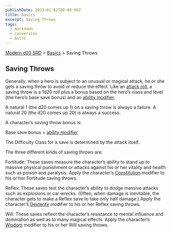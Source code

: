 ```yaml
---
publishDate: 2023-01-02T00:00:00Z
title: Basics
excerpt: Saving Throws
tags:
  - markdown
  - conversion
  - Astro
---
```


[Modern d20 SRD](/#modernD20) > [Basics](modern-d20-srd-basics-index) > Saving Throws

## Saving Throws

Generally, when a hero is subject to an unusual or magical attack, he or she
gets a saving throw to avoid or reduce the effect. Like an [attack roll](modern-d20-srd-combat-attack-roll), a saving throw is a 1d20 roll plus a
bonus based on the hero’s class and level (the hero’s base save bonus) and an
[ability modifier](modern-d20-srd-basics-ability-scores).

A natural 1 (the d20 comes up 1) on a saving throw is always a failure. A
natural 20 (the d20 comes up 20) is always a success.

A character’s saving throw bonus is:

Base save bonus + [ability modifier](modern-d20-srd-basics-ability-scores)

The Difficulty Class for a save is determined by the attack itself.

The three different kinds of saving throws are:

Fortitude: These saves measure the character’s ability to stand up to massive
physical punishment or attacks against his or her vitality and health such as
poison and paralysis. Apply the character’s [Constitution](modern-d20-srd-basics-ability-scores) modifier to his or her Fortitude saving throws.

Reflex: These saves test the character’s ability to dodge massive attacks such
as explosions or car wrecks. (Often, when damage is inevitable, the character
gets to make a Reflex save to take only half damage.) Apply the character’s
[Dexterity](modern-d20-srd-basics-ability-scores) modifier to his or her
Reflex saving throws.

Will: These saves reflect the character’s resistance to mental influence and
domination as well as to many magical effects. Apply the character’s
[Wisdom](modern-d20-srd-basics-ability-scores) modifier to his or her Will
saving throws.

